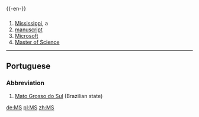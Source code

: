 {{-en-}}

==={{Abbreviation}}===
#[[Mississippi]], a {{USstate}}
#[[manuscript]]
#[[Microsoft]]
#[[Master of Science]]
----

==Portuguese==
===Abbreviation===
#[[Mato Grosso do Sul]] (Brazilian state)

[[de:MS]]
[[pl:MS]]
[[zh:MS]]